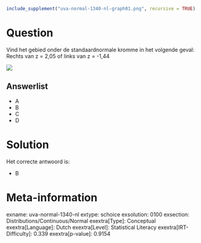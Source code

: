 ```r
include_supplement("uva-normal-1340-nl-graph01.png", recursive = TRUE)
```

Question
========

Vind het gebied onder de standaardnormale kromme in het volgende geval:
Rechts van z = 2,05 of links van z = -1,44

![](uva-normal-1340-nl-graph01.png)

Answerlist
----------

* A
* B
* C
* D

Solution
========

Het correcte antwoord is: 

* B

Meta-information
================
exname: uva-normal-1340-nl
extype: schoice
exsolution: 0100
exsection: Distributions/Continuous/Normal
exextra[Type]: Conceptual
exextra[Language]: Dutch
exextra[Level]: Statistical Literacy
exextra[IRT-Difficulty]: 0.339
exextra[p-value]: 0.9154

